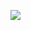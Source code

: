 ![](http://localhost:5001/activities/images/image-a887e073-b6e8-4227-b688-12810822e66e1705675727444image.png)
